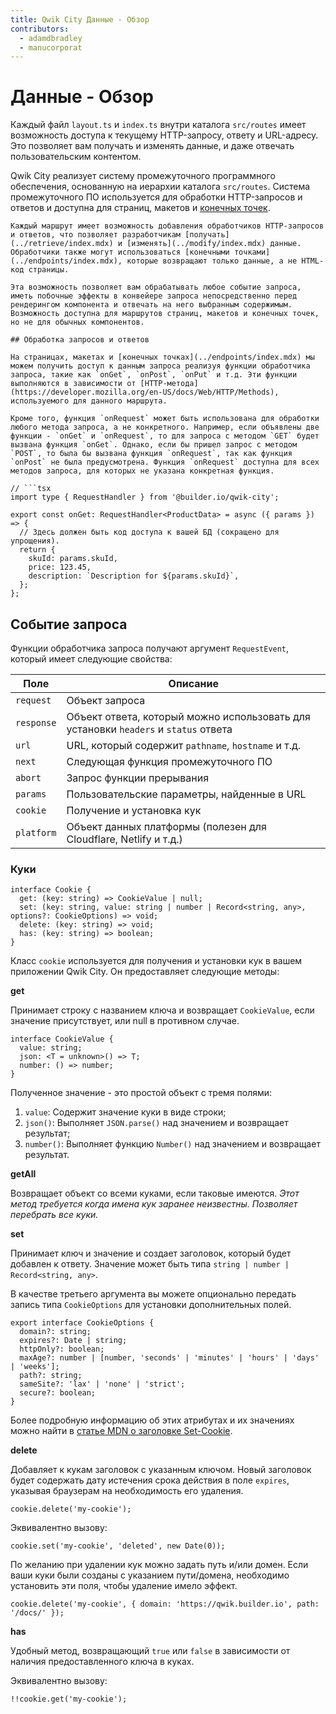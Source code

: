 ```yaml
---
title: Qwik City Данные - Обзор
contributors:
  - adamdbradley
  - manucorporat
---
```


# Данные - Обзор

Каждый файл `layout.ts` и `index.ts` внутри каталога `src/routes` имеет возможность доступа к текущему HTTP-запросу, ответу и URL-адресу. Это позволяет вам получать и изменять данные, и даже отвечать пользовательским контентом.

Qwik City реализует систему промежуточного программного обеспечения, основанную на иерархии каталога `src/routes`. Система промежуточного ПО используется для обработки HTTP-запросов и ответов и доступна для страниц, макетов и [конечных точек](../../endpoints/index.mdx).

````tsx
Каждый маршрут имеет возможность добавления обработчиков HTTP-запросов и ответов, что позволяет разработчикам [получать](../retrieve/index.mdx) и [изменять](../modify/index.mdx) данные. Обработчики также могут использоваться [конечными точками](../endpoints/index.mdx), которые возвращают только данные, а не HTML-код страницы.

Эта возможность позволяет вам обрабатывать любое событие запроса, иметь побочные эффекты в конвейере запроса непосредственно перед рендерингом компонента и отвечать на него выбранным содержимым. Возможность доступна для маршрутов страниц, макетов и конечных точек, но не для обычных компонентов.

## Обработка запросов и ответов

На страницах, макетах и [конечных точках](../endpoints/index.mdx) мы можем получить доступ к данным запроса реализуя функции обработчика запроса, такие как `onGet`, `onPost`, `onPut` и т.д. Эти функции выполняются в зависимости от [HTTP-метода](https://developer.mozilla.org/en-US/docs/Web/HTTP/Methods), используемого для данного маршрута.

Кроме того, функция `onRequest` может быть использована для обработки любого метода запроса, а не конкретного. Например, если объявлены две функции - `onGet` и `onRequest`, то для запроса с методом `GET` будет вызвана функция `onGet`. Однако, если бы пришел запрос с методом `POST`, то была бы вызвана функция `onRequest`, так как функция `onPost` не была предусмотрена. Функция `onRequest` доступна для всех методов запроса, для которых не указана конкретная функция.

// ```tsx
import type { RequestHandler } from '@builder.io/qwik-city';

export const onGet: RequestHandler<ProductData> = async ({ params }) => {
  // Здесь должен быть код доступа к вашей БД (сокращено для упрощения).
  return {
    skuId: params.skuId,
    price: 123.45,
    description: `Description for ${params.skuId}`,
  };
};
````

## Событие запроса

Функции обработчика запроса получают аргумент `RequestEvent`, который имеет следующие свойства:

| Поле | Описание |
| --- | --- |
| `request` | Объект запроса |
| `response` | Объект ответа, который можно использовать для установки `headers` и `status` ответа |
| `url` | URL, который содержит `pathname`, `hostname` и т.д. |
| `next` | Следующая функция промежуточного ПО |
| `abort` | Запрос функции прерывания |
| `params` | Пользовательские параметры, найденные в URL |
| `cookie` | Получение и установка кук |
| `platform` | Объект данных платформы (полезен для Cloudflare, Netlify и т.д.) |

### Куки

```tsx
interface Cookie {
  get: (key: string) => CookieValue | null;
  set: (key: string, value: string | number | Record<string, any>, options?: CookieOptions) => void;
  delete: (key: string) => void;
  has: (key: string) => boolean;
}
```

Класс `cookie` используется для получения и установки кук в вашем приложении Qwik City. Он предоставляет следующие методы:

**get**

Принимает строку с названием ключа и возвращает `CookieValue`, если значение присутствует, или null в противном случае.

```tsx
interface CookieValue {
  value: string;
  json: <T = unknown>() => T;
  number: () => number;
}
```

Полученное значение - это простой объект с тремя полями:

1. `value`: Содержит значение куки в виде строки;
2. `json()`: Выполняет `JSON.parse()` над значением и возвращает результат;
3. `number()`: Выполняет функцию `Number()` над значением и возвращает результат.

**getAll**

Возвращает объект со всеми куками, если таковые имеются. _Этот метод требуется когда имена кук заранее неизвестны. Позволяет перебрать все куки._

**set**

Принимает ключ и значение и создает заголовок, который будет добавлен к ответу. Значение может быть типа `string | number | Record<string, any>`.

В качестве третьего аргумента вы можете опционально передать запись типа `CookieOptions` для установки дополнительных полей.

```tsx
export interface CookieOptions {
  domain?: string;
  expires?: Date | string;
  httpOnly?: boolean;
  maxAge?: number | [number, 'seconds' | 'minutes' | 'hours' | 'days' | 'weeks'];
  path?: string;
  sameSite?: 'lax' | 'none' | 'strict';
  secure?: boolean;
}
```

Более подробную информацию об этих атрибутах и их значениях можно найти в [статье MDN о заголовке Set-Cookie](https://developer.mozilla.org/en-US/docs/Web/HTTP/Headers/Set-Cookie#attributes).

**delete**

Добавляет к кукам заголовок с указанным ключом. Новый заголовок будет содержать дату истечения срока действия в поле `expires`, указывая браузерам на необходимость его удаления.

```tsx
cookie.delete('my-cookie');
```

Эквивалентно вызову:

```tsx
cookie.set('my-cookie', 'deleted', new Date(0));
```

По желанию при удалении кук можно задать путь и/или домен. Если ваши куки были созданы с указанием пути/домена, необходимо установить эти поля, чтобы удаление имело эффект.

```tsx
cookie.delete('my-cookie', { domain: 'https://qwik.builder.io', path: '/docs/' });
```

**has**

Удобный метод, возвращающий `true` или `false` в зависимости от наличия предоставленного ключа в куках.

Эквивалентно вызову:

```tsx
!!cookie.get('my-cookie');
```
